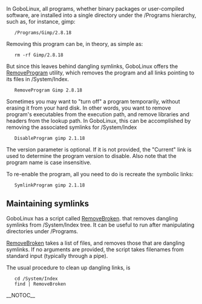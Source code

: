 In GoboLinux, all programs, whether binary packages or user-compiled
software, are installed into a single directory under the /Programs
hierarchy, such as, for instance, gimp:

    /Programs/Gimp/2.8.18

Removing this program can be, in theory, as simple as:

    rm -rf Gimp/2.8.18 

But since this leaves behind dangling symlinks, GoboLinux
offers the [[RemoveProgram]] utility, which removes the
program and all links pointing to its files in
/System/Index.

    RemoveProgram Gimp 2.8.18

Sometimes you may want to "turn off" a program temporarily,
without erasing it from your hard disk.  In other words, you
want to remove program's executables from the execution
path, and remove libraries and headers from the lookup path.
In GoboLinux, this can be accomplished by removing the
associated symlinks for /System/Index

    DisableProgram gimp 2.1.18

The version parameter is optional. If it is
not provided, the "Current" link is used to determine
the program version to disable.  Also note that the
program name is case insensitive. 

To re-enable the program, all you need to do is recreate the
symbolic links:

    SymlinkProgram gimp 2.1.18

== Maintaining symlinks ==

GoboLinux has a script called [[RemoveBroken]]. 
that removes dangling symlinks from /System/Index tree.
It can be useful to run after manipulating directories
under /Programs. 

[[RemoveBroken]] takes a list of files, and removes those
that are dangling symlinks. If no arguments are provided,
the script takes filenames from standard input (typically
through a pipe).

The usual procedure to clean up dangling links, is

    cd /System/Index
    find | RemoveBroken

__NOTOC__

